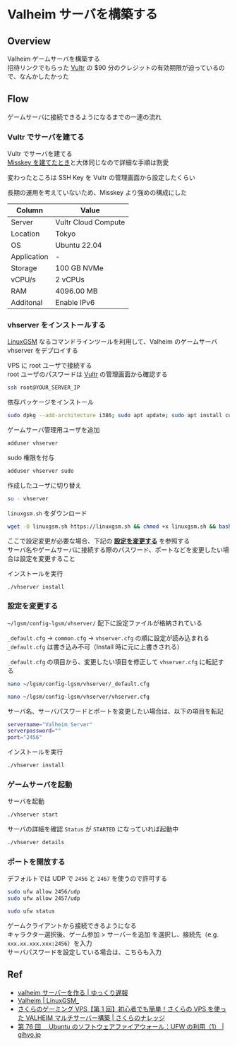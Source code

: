 # Valheim サーバを構築する

## Overview

Valheim ゲームサーバを構築する<br/>
招待リンクでもらった [Vultr](https://www.vultr.com/) の $90 分のクレジットの有効期限が迫っているので、なんかしたかった

## Flow

ゲームサーバに接続できるようになるまでの一連の流れ

### Vultr でサーバを建てる

Vultr でサーバを建てる<br/>
[Misskey を建てたとき](/others/build-misskey-in-vultr)と大体同じなので詳細な手順は割愛

変わったところは SSH Key を Vultr の管理画面から設定したくらい

長期の運用を考えていないため、Misskey より強めの構成にした

| Column      | Value               |
| ----------- | ------------------- |
| Server      | Vultr Cloud Compute |
| Location    | Tokyo               |
| OS          | Ubuntu 22.04        |
| Application | -                   |
| Storage     | 100 GB NVMe         |
| vCPU/s      | 2 vCPUs             |
| RAM         | 4096.00 MB          |
| Additonal   | Enable IPv6         |

### vhserver をインストールする

[LinuxGSM](https://linuxgsm.com/servers/vhserver/) なるコマンドラインツールを利用して、Valheim のゲームサーバ vhserver をデプロイする

VPS に root ユーザで接続する<br/>
root ユーザのパスワードは [Vultr](https://my.vultr.com/) の管理画面から確認する

```bash
ssh root@YOUR_SERVER_IP
```

依存パッケージをインストール

```bash
sudo dpkg --add-architecture i386; sudo apt update; sudo apt install curl wget file tar bzip2 gzip unzip bsdmainutils python3 util-linux ca-certificates binutils bc jq tmux netcat lib32gcc-s1 lib32stdc++6 libsdl2-2.0-0:i386 steamcmd
```

ゲームサーバ管理用ユーザを追加

```bash
adduser vhserver
```

sudo 権限を付与

```bash
adduser vhserver sudo
```

作成したユーザに切り替え

```bash
su - vhserver
```

`linuxgsm.sh` をダウンロード

```bash
wget -O linuxgsm.sh https://linuxgsm.sh && chmod +x linuxgsm.sh && bash linuxgsm.sh vhserver
```

ここで設定変更が必要な場合、下記の **[設定を変更する](#設定を変更する)** を参照する<br/>
サーバ名やゲームサーバに接続する際のパスワード、ポートなどを変更したい場合は設定を変更すること

インストールを実行

```bash
./vhserver install
```

### 設定を変更する

`~/lgsm/config-lgsm/vhserver/` 配下に設定ファイルが格納されている

`_default.cfg` → `common.cfg` → `vhserver.cfg` の順に設定が読み込まれる<br/>
`_default.cfg` は書き込み不可（Install 時に元に上書きされる）

`_default.cfg` の項目から、変更したい項目を修正して `vhserver.cfg` に転記する

```bash
nano ~/lgsm/config-lgsm/vhserver/_default.cfg
```

```bash
nano ~/lgsm/config-lgsm/vhserver/vhserver.cfg
```

サーバ名、サーバパスワードとポートを変更したい場合は、以下の項目を転記

```bash filename="vhserver.cfg"
servername="Valheim Server"
serverpassword=""
port="2456"
```

インストールを実行

```bash
./vhserver install
```

### ゲームサーバを起動

サーバを起動

```bash
./vhserver start
```

サーバの詳細を確認
`Status` が `STARTED` になっていれば起動中

```bash
./vhserver details
```

### ポートを開放する

デフォルトでは UDP で `2456` と `2467` を使うので許可する

```bash
sudo ufw allow 2456/udp
sudo ufw allow 2457/udp
```

```bash
sudo ufw status
```

ゲームクライアントから接続できるようになる<br/>
キャラクター選択後、ゲーム参加 > サーバーを追加 を選択し、接続先（e.g. `xxx.xx.xxx.xxx:2456`）を入力<br/>
サーバパスワードを設定している場合は、こちらも入力

## Ref

- [valheim サーバーを作る | ゆっくり遅報](https://www.yukkuriikouze.com/2021/02/23/4141/)
- [Valheim | LinuxGSM\_](https://linuxgsm.com/servers/vhserver/)
- [さくらのゲーミング VPS【第 1 回】初心者でも簡単！さくらの VPS を使った VALHEIM マルチサーバー構築 | さくらのナレッジ](https://knowledge.sakura.ad.jp/28440/)
- [第 76 回　 Ubuntu のソフトウェアファイアウォール：UFW の利用（1） | gihyo.jp](https://gihyo.jp/admin/serial/01/ubuntu-recipe/0076#sec2_h2)
